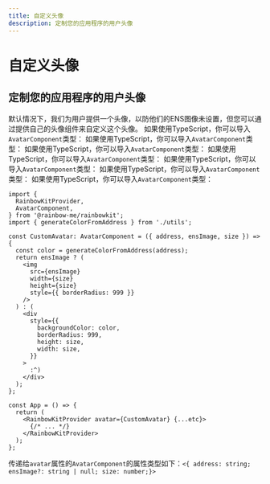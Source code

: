 ```yaml
---
title: 自定义头像
description: 定制您的应用程序的用户头像
---
```


# 自定义头像

## 定制您的应用程序的用户头像

默认情况下，我们为用户提供一个头像，以防他们的ENS图像未设置，但您可以通过提供自己的头像组件来自定义这个头像。 如果使用TypeScript，你可以导入`AvatarComponent`类型： 如果使用TypeScript，你可以导入`AvatarComponent`类型： 如果使用TypeScript，你可以导入`AvatarComponent`类型： 如果使用TypeScript，你可以导入`AvatarComponent`类型： 如果使用TypeScript，你可以导入`AvatarComponent`类型： 如果使用TypeScript，你可以导入`AvatarComponent`类型： 如果使用TypeScript，你可以导入`AvatarComponent`类型：

```tsx
import {
  RainbowKitProvider,
  AvatarComponent,
} from '@rainbow-me/rainbowkit';
import { generateColorFromAddress } from './utils';

const CustomAvatar: AvatarComponent = ({ address, ensImage, size }) => {
  const color = generateColorFromAddress(address);
  return ensImage ? (
    <img
      src={ensImage}
      width={size}
      height={size}
      style={{ borderRadius: 999 }}
    />
  ) : (
    <div
      style={{
        backgroundColor: color,
        borderRadius: 999,
        height: size,
        width: size,
      }}
    >
      :^)
    </div>
  );
};

const App = () => {
  return (
    <RainbowKitProvider avatar={CustomAvatar} {...etc}>
      {/* ... */}
    </RainbowKitProvider>
  );
};
```

传递给`avatar`属性的`AvatarComponent`的属性类型如下：`<{ address: string; ensImage?: string | null; size: number;}>`
